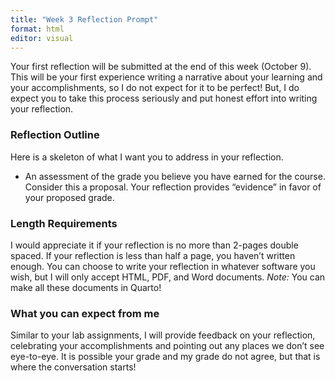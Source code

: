```yaml
---
title: "Week 3 Reflection Prompt"
format: html
editor: visual
---
```



Your first reflection will be submitted at the end of this week (October 9). 
This will be your first experience writing a narrative about your learning and
your accomplishments, so I do not expect for it to be perfect! But, I do expect
you to take this process seriously and put honest effort into writing your reflection. 

### Reflection Outline

Here is a skeleton of what I want you to address in your reflection. 

- An assessment of the grade you believe you have earned for the course. 
Consider this a proposal. Your reflection provides “evidence” in favor of your
proposed grade. 


### Length Requirements

I would appreciate it if your reflection is no more than 2-pages double spaced.
If your reflection is less than half a page, you haven't written enough. You can
choose to write your reflection in whatever software you wish, but I will only
accept HTML, PDF, and Word documents. *Note:* You can make all these documents
in Quarto! 

### What you can expect from me

Similar to your lab assignments, I will provide feedback on your reflection, celebrating  your accomplishments and pointing out any places we don’t see eye-to-eye. It is possible your grade and my grade do not agree, but that is where the conversation starts! 

